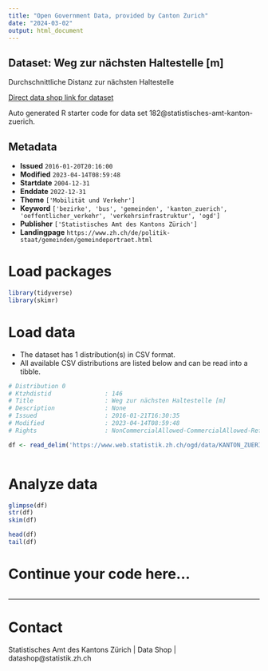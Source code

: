 ```yaml
---
title: "Open Government Data, provided by Canton Zurich"
date: "2024-03-02"
output: html_document
---
```


## Dataset: Weg zur nächsten Haltestelle [m]

Durchschnittliche Distanz zur nächsten Haltestelle 

[Direct data shop link for dataset](https://www.zh.ch/de/politik-staat/statistik-daten/datenkatalog.html#/datasets/182@statistisches-amt-kanton-zuerich)

Auto generated R starter code for data set 182@statistisches-amt-kanton-zuerich.

## Metadata

- **Issued** `2016-01-20T20:16:00`
- **Modified** `2023-04-14T08:59:48`
- **Startdate** `2004-12-31`
- **Enddate** `2022-12-31`
- **Theme** `['Mobilität und Verkehr']`
- **Keyword** `['bezirke', 'bus', 'gemeinden', 'kanton_zuerich', 'oeffentlicher_verkehr', 'verkehrsinfrastruktur', 'ogd']`
- **Publisher** `['Statistisches Amt des Kantons Zürich']`
- **Landingpage** `https://www.zh.ch/de/politik-staat/gemeinden/gemeindeportraet.html`


# Load packages

```r

library(tidyverse)
library(skimr)

```

# Load data

-   The dataset has 1 distribution(s) in CSV format.
-   All available CSV distributions are listed below and can be read into a tibble.

```r

# Distribution 0
# Ktzhdistid               : 146
# Title                    : Weg zur nächsten Haltestelle [m]
# Description              : None
# Issued                   : 2016-01-21T16:30:35
# Modified                 : 2023-04-14T08:59:48
# Rights                   : NonCommercialAllowed-CommercialAllowed-ReferenceRequired

df <- read_delim('https://www.web.statistik.zh.ch/ogd/data/KANTON_ZUERICH_400.csv')



```

# Analyze data

```r

glimpse(df)
str(df)
skim(df)

head(df)
tail(df)

```

# Continue your code here...

```r

```

------------------------------------------------------------------------

# Contact

Statistisches Amt des Kantons Zürich | Data Shop | datashop@statistik.zh.ch
